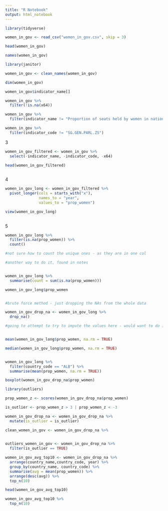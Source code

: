 ```yaml
---
title: "R Notebook"
output: html_notebook
---
```


```r
library(tidyverse)


```

```r
women_in_gov <- read_csv("women_in_gov.csv", skip = 3)

head(women_in_gov)

```

```r
names(women_in_gov)

library(janitor)

women_in_gov <- clean_names(women_in_gov)

dim(women_in_gov)

women_in_gov$indicator_name[]
```

```r
women_in_gov %>% 
  filter(!is.na(x64))

women_in_gov %>%
  filter(indicator_name != "Proportion of seats held by women in national parliaments (%)")

women_in_gov %>% 
  filter(indicator_code != "SG.GEN.PARL.ZS")
```
3
```r
women_in_gov_filtered <- women_in_gov %>% 
  select(-indicator_name, -indicator_code, -x64)

head(women_in_gov_filtered)
  
```

4
```r
women_in_gov_long <- women_in_gov_filtered %>% 
  pivot_longer(cols = starts_with("x"), 
               names_to = "year",
               values_to = "prop_women")

view(women_in_gov_long)
  
```

5
```r
women_in_gov_long %>% 
  filter(is.na(prop_women)) %>%
  count()

#not sure how to count the unique ones - as they are in one col

```




```r
#another way to do it, found in notes 


women_in_gov_long %>%
  summarise(count = sum(is.na(prop_women)))

women_in_gov_long$prop_women


#brute force method - just dropping the NAs from the whole data 

women_in_gov_drop_na <- women_in_gov_long %>% 
  drop_na()
```

```r
#going to attempt to try to impute the values here - would want to do it by the mean of the countries, not the mean of the whole data 


mean(women_in_gov_long$prop_women, na.rm = TRUE)

median(women_in_gov_long$prop_women, na.rm = TRUE)


women_in_gov_long %>% 
  filter(country_code == "ALB") %>%
  summarise(mean(prop_women, na.rm = TRUE))

```



```r
boxplot(women_in_gov_drop_na$prop_women)
```




```r
library(outliers)

prop_women_z <- scores(women_in_gov_drop_na$prop_women)

is_outlier <- prop_women_z > 3 | prop_women_z < -3

women_in_gov_drop_na <- women_in_gov_drop_na %>%
  mutate(is_outlier = is_outlier)
```


```r
clean_women_in_gov <- women_in_gov_drop_na %>%
  
```



```r
outliers_women_in_gov <- women_in_gov_drop_na %>% 
  filter(is_outlier == TRUE)
```


```r
women_in_gov_avg_top10 <- women_in_gov_drop_na %>% 
  arrange(country_name,country_code, year) %>%
  group_by(country_name, country_code) %>%
  summarise(avg = mean(prop_women)) %>%
  arrange(desc(avg)) %>%
  top_n(10)

head(women_in_gov_avg_top10)

women_in_gov_avg_top10 %>% 
  top_n(10)


```





